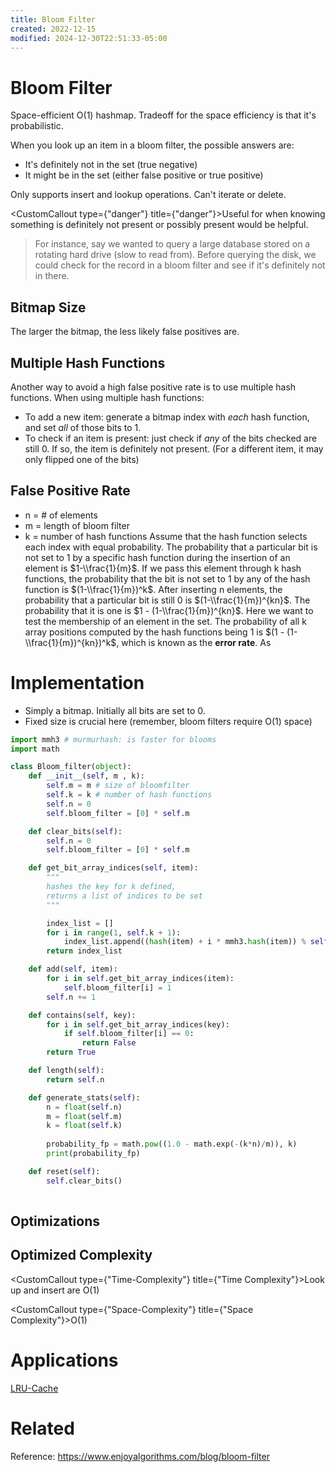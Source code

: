 ```yaml
---
title: Bloom Filter
created: 2022-12-15
modified: 2024-12-30T22:51:33-05:00
---
```

# Bloom Filter

Space-efficient O(1) hashmap. Tradeoff for the space efficiency is that it's probabilistic.

When you look up an item in a bloom filter, the possible answers are:

- It's definitely not in the set (true negative)
- It might be in the set (either false positive or true positive)

Only supports insert and lookup operations. Can't iterate or delete.

<CustomCallout type={"danger"} title={"danger"}>Useful for when knowing something is definitely not present or possibly present would be helpful.</CustomCallout>
>
> For instance, say we wanted to query a large database stored on a rotating hard drive (slow to read from). Before querying the disk, we could check for the record in a bloom filter and see if it's definitely not in there.

## Bitmap Size

The larger the bitmap, the less likely false positives are.

## Multiple Hash Functions

Another way to avoid a high false positive rate is to use multiple hash functions.
When using multiple hash functions:

- To add a new item: generate a bitmap index with _each_ hash function, and set _all_ of those bits to 1.
- To check if an item is present: just check if _any_ of the bits checked are still 0. If so, the item is definitely not present. (For a different item, it may only flipped one of the bits)

## False Positive Rate

- n = # of elements
- m = length of bloom filter
- k = number of hash functions
  Assume that the hash function selects each index with equal probability.
  The probability that a particular bit is not set to 1 by a specific hash function during the insertion of an element is $1-\\frac{1}{m}$.
  If we pass this element through k hash functions, the probability that the bit is not set to 1 by any of the hash function is $(1-\\frac{1}{m})^k$.
  After inserting n elements, the probability that a particular bit is still 0 is $(1-\\frac{1}{m})^{kn}$.
  The probability that it is one is $1 - (1-\\frac{1}{m})^{kn}$.
  Here we want to test the membership of an element in the set. The probability of all k array positions computed by the hash functions being 1 is $(1 - (1-\\frac{1}{m})^{kn})^k$, which is known as the **error rate**.
  As

# Implementation

- Simply a bitmap. Initially all bits are set to 0.
- Fixed size is crucial here (remember, bloom filters require O(1) space)

```python
import mmh3 # murmurhash: is faster for blooms
import math

class Bloom_filter(object):
	def __init__(self, m , k):
		self.m = m # size of bloomfilter
		self.k = k # number of hash functions
		self.n = 0
		self.bloom_filter = [0] * self.m

	def clear_bits(self):
		self.n = 0
		self.bloom_filter = [0] * self.m

	def get_bit_array_indices(self, item):
		"""
		hashes the key for k defined, 
		returns a list of indices to be set 
		"""

		index_list = []
		for i in range(1, self.k + 1):
			index_list.append((hash(item) + i * mmh3.hash(item)) % self.m)
		return index_list

	def add(self, item):
		for i in self.get_bit_array_indices(item):
			self.bloom_filter[i] = 1
		self.n += 1

	def contains(self, key):
		for i in self.get_bit_array_indices(key):
			if self.bloom_filter[i] == 0:
				return False
		return True

	def length(self):
		return self.n

	def generate_stats(self):
		n = float(self.n)
		m = float(self.m)
		k = float(self.k)
	
		probability_fp = math.pow((1.0 - math.exp(-(k*n)/m)), k)
		print(probability_fp)

	def reset(self):
		self.clear_bits()
			
```

## Optimizations

## Optimized Complexity

<CustomCallout type={"Time-Complexity"} title={"Time Complexity"}>Look up and insert are O(1)</CustomCallout>

<CustomCallout type={"Space-Complexity"} title={"Space Complexity"}>O(1)</CustomCallout>

# Applications

[LRU-Cache](/Advanced-Data-Structures/LRU-Cache.mdx)

# Related

Reference: https://www.enjoyalgorithms.com/blog/bloom-filter
